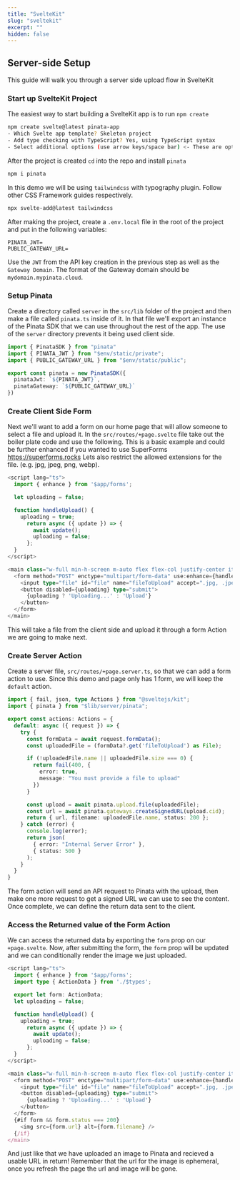 ```yaml
---
title: "SvelteKit"
slug: "sveltekit"
excerpt: ""
hidden: false
---
```


## Server-side Setup

This guide will walk you through a server side upload flow in SvelteKit

### Start up SvelteKit Project

The easiest way to start building a SvelteKit app is to run `npm create`

```bash
npm create svelte@latest pinata-app
- Which Svelte app template? Skeleton project
- Add type checking with TypeScript? Yes, using TypeScript syntax
- Select additional options (use arrow keys/space bar) <- These are optional

```

After the project is created `cd` into the repo and install `pinata`

```bash
npm i pinata
```

In this demo we will be using `tailwindcss` with typography plugin. Follow other CSS Framework guides respectively.

```bash
npx svelte-add@latest tailwindcss
```

After making the project, create a `.env.local` file in the root of the project and put in the following variables:

```
PINATA_JWT=
PUBLIC_GATEWAY_URL=
```

Use the `JWT` from the API key creation in the previous step as well as the `Gateway Domain`. The format of the Gateway domain should be `mydomain.mypinata.cloud`.

### Setup Pinata

Create a directory called `server` in the `src/lib` folder of the project and then make a file called `pinata.ts` inside of it. In that file we'll export an instance of the Pinata SDK that we can use throughout the rest of the app.
<Note>
   The use of the `server` directory prevents it being used client side.
</Note>

```typescript src/lib/server/pinata.ts
import { PinataSDK } from "pinata"
import { PINATA_JWT } from "$env/static/private";
import { PUBLIC_GATEWAY_URL } from "$env/static/public";

export const pinata = new PinataSDK({
  pinataJwt: `${PINATA_JWT}`,
  pinataGateway: `${PUBLIC_GATEWAY_URL}`
})
```

### Create Client Side Form

Next we'll want to add a form on our home page that will allow someone to select a file and upload it.
In the `src/routes/+page.svelte` file take out the boiler plate code and use the following.
This is a basic example and could be further enhanced if you wanted to use SuperForms https://superforms.rocks
Lets also restrict the allowed extensions for the file. (e.g. jpg, jpeg, png, webp).

```typescript src/routes/+page.svelte
<script lang="ts">
  import { enhance } from '$app/forms';

  let uploading = false;

  function handleUpload() {
    uploading = true;
      return async ({ update }) => {
        await update();
        uploading = false;
      };
  }
</script>

<main class="w-full min-h-screen m-auto flex flex-col justify-center items-center">
  <form method="POST" enctype="multipart/form-data" use:enhance={handleUpload}>
    <input type="file" id="file" name="fileToUpload" accept=".jpg, .jpeg, .png, .webp" />
    <button disabled={uploading} type="submit">
      {uploading ? 'Uploading...' : 'Upload'}
    </button>
  </form>
</main>

```

This will take a file from the client side and upload it through a form Action we are going to make next.

### Create Server Action

Create a server file, `src/routes/+page.server.ts`, so that we can add a form action to use.
Since this demo and page only has 1 form, we will keep the `default` action.

```typescript src/routes/+page.server.ts
import { fail, json, type Actions } from "@sveltejs/kit";
import { pinata } from "$lib/server/pinata";

export const actions: Actions = {
  default: async ({ request }) => {
    try {
      const formData = await request.formData();
      const uploadedFile = (formData?.get('fileToUpload') as File);

      if (!uploadedFile.name || uploadedFile.size === 0) {
        return fail(400, {
          error: true,
          message: "You must provide a file to upload"
        })
      }

      const upload = await pinata.upload.file(uploadedFile);
      const url = await pinata.gateways.createSignedURL(upload.cid);
      return { url, filename: uploadedFile.name, status: 200 };
    } catch (error) {
      console.log(error);
      return json(
        { error: "Internal Server Error" },
        { status: 500 }
      );
    }
  }
}
```

The form action will send an API request to Pinata with the upload, then make one more request to get a signed URL we can use to see the content.
Once complete, we can define the return data sent to the client.

### Access the Returned value of the Form Action

We can access the returned data by exporting the `form` prop on our `+page.svelte`. Now, after submitting the form,
the `form` prop will be updated and we can conditionally render the image we just uploaded.

```typescript src/routes/+page.svelte
<script lang="ts">
  import { enhance } from '$app/forms';
  import type { ActionData } from './$types';

  export let form: ActionData;
  let uploading = false;

  function handleUpload() {
    uploading = true;
      return async ({ update }) => {
        await update();
        uploading = false;
      };
  }
</script>

<main class="w-full min-h-screen m-auto flex flex-col justify-center items-center">
  <form method="POST" enctype="multipart/form-data" use:enhance={handleUpload}>
    <input type="file" id="file" name="fileToUpload" accept=".jpg, .jpeg, .png, .webp" />
    <button disabled={uploading} type="submit">
      {uploading ? 'Uploading...' : 'Upload'}
    </button>
  </form>
  {#if form && form.status === 200}
    <img src={form.url} alt={form.filename} />
  {/if}
</main>

```

And just like that we have uploaded an image to Pinata and recieved a usable URL in return!
Remember that the url for the image is ephemeral, once you refresh the page the url and image will be gone.
